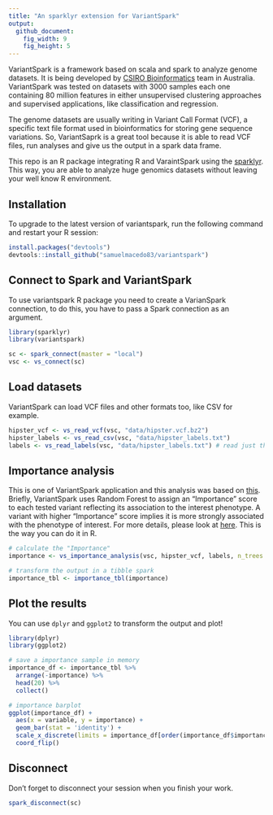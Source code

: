 ```yaml
---
title: "An sparklyr extension for VariantSpark"
output:
  github_document:
    fig_width: 9
    fig_height: 5
---
```


 VariantSpark is a framework based on scala and spark to analyze genome datasets. It is
being developed by [CSIRO Bioinformatics](https://bioinformatics.csiro.au/) team in Australia. VariantSpark was tested on datasets with 3000 samples each one containing 80 million features in either unsupervised clustering approaches and supervised applications, like classification and regression.

  The genome datasets are usually writing in Variant Call Format (VCF), a specific text file format used in bioinformatics for storing gene sequence variations. So, VariantSaprk is a great tool because it is able to read VCF files, run analyses and give us the output in a spark data frame.

 This repo is an R package integrating R and VaraintSpark using the [sparklyr](https://github.com/rstudio/sparklyr). This way, you are able to analyze huge genomics datasets without leaving your well know R environment. 

## Installation

To upgrade to the latest version of variantspark, run the following command and restart your R session:

```r
install.packages("devtools")
devtools::install_github("samuelmacedo83/variantspark")
```

## Connect to Spark and VariantSpark

  To use variantspark R package you need to create a VarianSpark connection, to do this, you have to pass a Spark connection as an argument. 

```r
library(sparklyr)
library(variantspark)

sc <- spark_connect(master = "local")
vsc <- vs_connect(sc)
```

## Load datasets

  VariantSpark can load VCF files and other formats too, like CSV for example.

```r
hipster_vcf <- vs_read_vcf(vsc, "data/hipster.vcf.bz2")
hipster_labels <- vs_read_csv(vsc, "data/hipster_labels.txt")
labels <- vs_read_labels(vsc, "data/hipster_labels.txt") # read just the label column
```

## Importance analysis

  This is one of VariantSpark application and this analysis was based on [this](https://docs.databricks.com/applications/genomics/variant-spark.html). Briefly,
VariantSpark uses Random Forest to assign an "Importance" score to each tested variant reflecting its association to the interest phenotype. A variant with higher "Importance" score implies it is more strongly associated with the phenotype of interest. For more details, please look at [here](https://variantspark.readthedocs.io/en/latest/overview.html#importance-analysis). This is the way you can do it in R.

```r
# calculate the "Importance"
importance <- vs_importance_analysis(vsc, hipster_vcf, labels, n_trees = 100)

# transform the output in a tibble spark
importance_tbl <- importance_tbl(importance) 
```

## Plot the results

You can use `dplyr` and `ggplot2` to transform the output and plot!

```r
library(dplyr)
library(ggplot2)

# save a importance sample in memory
importance_df <- importance_tbl %>% 
  arrange(-importance) %>% 
  head(20) %>% 
  collect()

# importance barplot
ggplot(importance_df) +
  aes(x = variable, y = importance) + 
  geom_bar(stat = 'identity') +          
  scale_x_discrete(limits = importance_df[order(importance_df$importance), 1]$variable) + 
  coord_flip()
```

## Disconnect

Don't forget to disconnect your session when you finish your work.

```r
spark_disconnect(sc)
```
